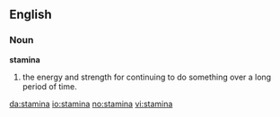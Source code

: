 ==English==

===Noun===
'''stamina'''

#the energy and strength for continuing to do something over a long period of time.

[[da:stamina]]
[[io:stamina]]
[[no:stamina]]
[[vi:stamina]]